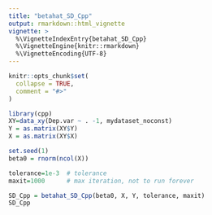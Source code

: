 ```yaml
---
title: "betahat_SD_Cpp"
output: rmarkdown::html_vignette
vignette: >
  %\VignetteIndexEntry{betahat_SD_Cpp}
  %\VignetteEngine{knitr::rmarkdown}
  %\VignetteEncoding{UTF-8}
---
```


```r
knitr::opts_chunk$set(
  collapse = TRUE,
  comment = "#>"
)
```

```r
library(cpp)
XY=data_xy(Dep.var ~ . -1, mydataset_noconst)
Y = as.matrix(XY$Y)
X = as.matrix(XY$X)

set.seed(1)
beta0 = rnorm(ncol(X))

tolerance=1e-3  # tolerance
maxit=1000      # max iteration, not to run forever

SD_Cpp = betahat_SD_Cpp(beta0, X, Y, tolerance, maxit)
SD_Cpp
```
